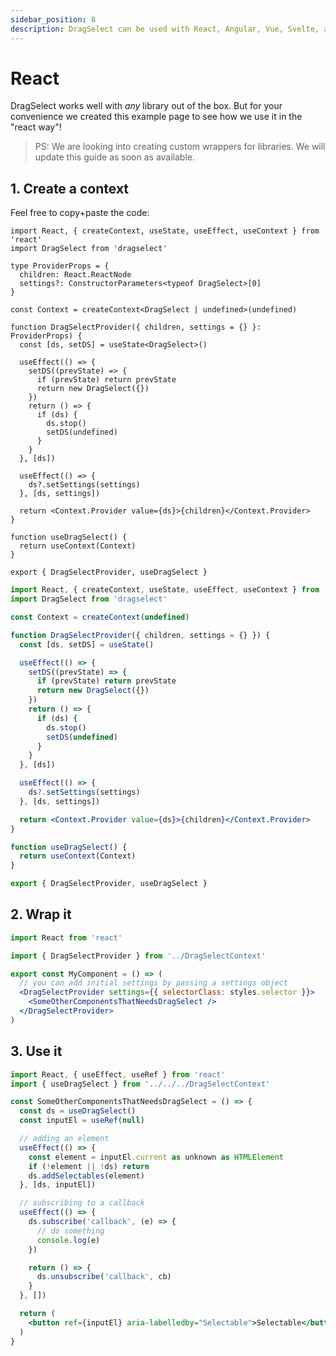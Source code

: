 ```yaml
---
sidebar_position: 8
description: DragSelect can be used with React, Angular, Vue, Svelte, and any library of your choice. This guide will show you how to use DragSelect with React.
---
```


# React

DragSelect works well with *any* library out of the box.
But for your convenience we created this example page to see how we use it in the "react way"!

> PS: We are looking into creating custom wrappers for libraries. We will update this guide as soon as available.

## 1. Create a context
Feel free to copy+paste the code:

<Tabs>
  <TabItem value="ts" label="TypeScript" default>

```tsx DragSelectContext.tsx
import React, { createContext, useState, useEffect, useContext } from 'react'
import DragSelect from 'dragselect'

type ProviderProps = {
  children: React.ReactNode
  settings?: ConstructorParameters<typeof DragSelect>[0]
}

const Context = createContext<DragSelect | undefined>(undefined)

function DragSelectProvider({ children, settings = {} }: ProviderProps) {
  const [ds, setDS] = useState<DragSelect>()

  useEffect(() => {
    setDS((prevState) => {
      if (prevState) return prevState
      return new DragSelect({})
    })
    return () => {
      if (ds) {
        ds.stop()
        setDS(undefined)
      }
    }
  }, [ds])

  useEffect(() => {
    ds?.setSettings(settings)
  }, [ds, settings])

  return <Context.Provider value={ds}>{children}</Context.Provider>
}

function useDragSelect() {
  return useContext(Context)
}

export { DragSelectProvider, useDragSelect }
```

  </TabItem>
  <TabItem value="js" label="JavaScript" default>

```jsx DragSelectContext.jsx
import React, { createContext, useState, useEffect, useContext } from 'react'
import DragSelect from 'dragselect'

const Context = createContext(undefined)

function DragSelectProvider({ children, settings = {} }) {
  const [ds, setDS] = useState()

  useEffect(() => {
    setDS((prevState) => {
      if (prevState) return prevState
      return new DragSelect({})
    })
    return () => {
      if (ds) {
        ds.stop()
        setDS(undefined)
      }
    }
  }, [ds])

  useEffect(() => {
    ds?.setSettings(settings)
  }, [ds, settings])

  return <Context.Provider value={ds}>{children}</Context.Provider>
}

function useDragSelect() {
  return useContext(Context)
}

export { DragSelectProvider, useDragSelect }
```

  </TabItem>
</Tabs>

## 2. Wrap it
```jsx MyComponent.tsx
import React from 'react'

import { DragSelectProvider } from '../DragSelectContext'

export const MyComponent = () => (
  // you can add initial settings by passing a settings object
  <DragSelectProvider settings={{ selectorClass: styles.selector }}>
    <SomeOtherComponentsThatNeedsDragSelect />
  </DragSelectProvider>
)
```

## 3. Use it
```jsx SomeOtherComponentsThatNeedsDragSelect.tsx
import React, { useEffect, useRef } from 'react'
import { useDragSelect } from '../../../DragSelectContext'

const SomeOtherComponentsThatNeedsDragSelect = () => {
  const ds = useDragSelect()
  const inputEl = useRef(null)

  // adding an element
  useEffect(() => {
    const element = inputEl.current as unknown as HTMLElement
    if (!element || !ds) return
    ds.addSelectables(element)
  }, [ds, inputEl])

  // subscribing to a callback
  useEffect(() => {
    ds.subscribe('callback', (e) => {
      // do something
      console.log(e)
    })

    return () => {
      ds.unsubscribe('callback', cb)
    }
  }, [])

  return (
    <button ref={inputEl} aria-labelledby="Selectable">Selectable</button>
  )
}
```
